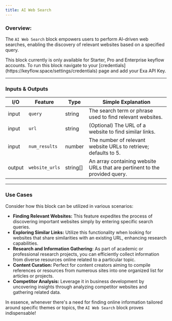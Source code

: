 ```yaml
---
title: AI Web Search
---
```


### **Overview:**

The `AI Web Search` block empowers users to perform AI-driven web searches, enabling the discovery of relevant websites based on a specified query.

<Note>
  This block currently is only available for Starter, Pro and Enterprise keyflow
  accounts. To run this block navigate to your
  [credentials](https://keyflow.space/settings/credentials) page and add your
  Exa API Key.
</Note>

---

### Inputs & Outputs

| I/O    | Feature        | Type     | Simple Explanation                                                         |
| ------ | -------------- | -------- | -------------------------------------------------------------------------- |
| input  | `query`        | string   | The search term or phrase used to find relevant websites.                  |
| input  | `url`          | string   | (Optional) The URL of a website to find similar links.                     |
| input  | `num_results`  | number   | The number of relevant website URLs to retrieve; defaults to 5.            |
| output | `website_urls` | string[] | An array containing website URLs that are pertinent to the provided query. |

---

### Use Cases

Consider how this block can be utilized in various scenarios:

- **Finding Relevant Websites:** This feature expedites the process of discovering important websites simply by entering specific search queries.
- **Exploring Similar Links:** Utilize this functionality when looking for websites that share similarities with an existing URL, enhancing research capabilities.
- **Research and Information Gathering:** As part of academic or professional research projects, you can efficiently collect information from diverse resources online related to a particular topic.
- **Content Curation:** Perfect for content creators aiming to compile references or resources from numerous sites into one organized list for articles or projects.
- **Competitor Analysis:** Leverage it in business development by uncovering insights through analyzing competitor websites and gathering related data.

In essence, whenever there's a need for finding online information tailored around specific themes or topics, the `AI Web Search` block proves indispensable!
